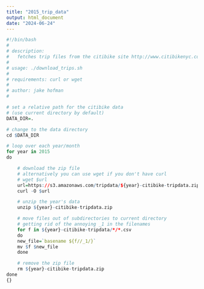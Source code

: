 ```yaml
---
title: "2015_trip_data"
output: html_document
date: "2024-06-24"
---
```


```r
#!/bin/bash
#
# description:
#   fetches trip files from the citibike site http://www.citibikenyc.com/system-data
#
# usage: ./download_trips.sh
#
# requirements: curl or wget
#
# author: jake hofman
#

# set a relative path for the citibike data
# (use current directory by default)
DATA_DIR=.

# change to the data directory
cd $DATA_DIR

# loop over each year/month
for year in 2015
do

    # download the zip file
    # alternatively you can use wget if you don't have curl
    # wget $url
    url=https://s3.amazonaws.com/tripdata/${year}-citibike-tripdata.zip
    curl -O $url

    # unzip the year's data
    unzip ${year}-citibike-tripdata.zip

    # move files out of subdirectories to current directory
    # getting rid of the annoying _1 in the filenames
    for f in ${year}-citibike-tripdata/*/*.csv
    do
	new_file=`basename ${f//_1/}`
	mv $f $new_file
    done

    # remove the zip file
    rm ${year}-citibike-tripdata.zip
done
{}
```